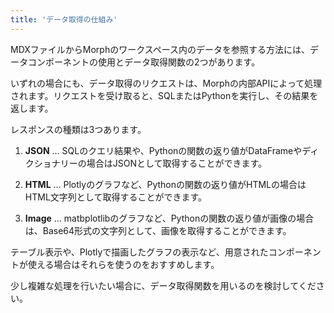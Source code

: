 ```yaml
---
title: 'データ取得の仕組み'
---
```


MDXファイルからMorphのワークスペース内のデータを参照する方法には、データコンポーネントの使用とデータ取得関数の2つがあります。

いずれの場合にも、データ取得のリクエストは、Morphの内部APIによって処理されます。リクエストを受け取ると、SQLまたはPythonを実行し、その結果を返します。

レスポンスの種類は3つあります。

1. **JSON** ... SQLのクエリ結果や、Pythonの関数の返り値がDataFrameやディクショナリーの場合はJSONとして取得することができます。

2. **HTML** ... Plotlyのグラフなど、Pythonの関数の返り値がHTMLの場合はHTML文字列として取得することができます。

3. **Image** ... matbplotlibのグラフなど、Pythonの関数の返り値が画像の場合は、Base64形式の文字列として、画像を取得することができます。

テーブル表示や、Plotlyで描画したグラフの表示など、用意されたコンポーネントが使える場合はそれらを使うのをおすすめします。

少し複雑な処理を行いたい場合に、データ取得関数を用いるのを検討してください。
